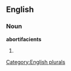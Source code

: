 
==English==

===Noun===
'''abortifacients'''

# {{plural of|[[abortifacient]]}}

[[Category:English plurals]]